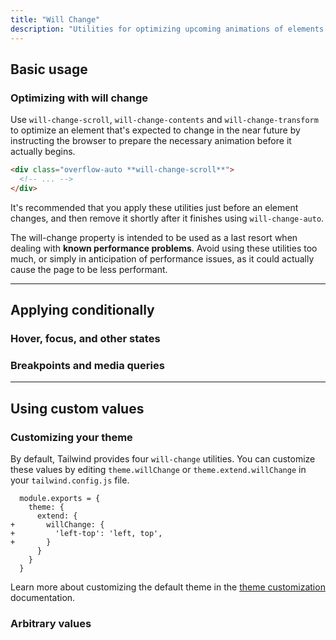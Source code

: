 ```yaml
---
title: "Will Change"
description: "Utilities for optimizing upcoming animations of elements that are expected to change."
---
```




## Basic usage

### Optimizing with will change

Use `will-change-scroll`, `will-change-contents` and `will-change-transform` to optimize an element that's expected to change in the near future by instructing the browser to prepare the necessary animation before it actually begins.

```html
<div class="overflow-auto **will-change-scroll**">
  <!-- ... -->
</div>
```

It's recommended that you apply these utilities just before an element changes, and then remove it shortly after it finishes using `will-change-auto`.

The will-change property is intended to be used as a last resort when dealing with **known performance problems**. Avoid using these utilities too much, or simply in anticipation of performance issues, as it could actually cause the page to be less performant.

---

## <Heading ignore>Applying conditionally</Heading>

### <Heading ignore>Hover, focus, and other states</Heading>

<HoverFocusAndOtherStates defaultClass="will-change-auto" featuredClass="will-change-scroll" />

### <Heading ignore>Breakpoints and media queries</Heading>

<BreakpointsAndMediaQueries defaultClass="will-change-auto" featuredClass="will-change-scroll" />

---

## Using custom values

### Customizing your theme

By default, Tailwind provides four `will-change` utilities. You can customize these values by editing `theme.willChange` or `theme.extend.willChange` in your `tailwind.config.js` file.

```diff-js tailwind.config.js
  module.exports = {
    theme: {
      extend: {
+       willChange: {
+         'left-top': 'left, top',
+       }
      }
    }
  }
```

Learn more about customizing the default theme in the [theme customization](/docs/theme#customizing-the-default-theme) documentation.

### Arbitrary values

<ArbitraryValues property="will-change" featuredClass="will-change-[top,left]" />
